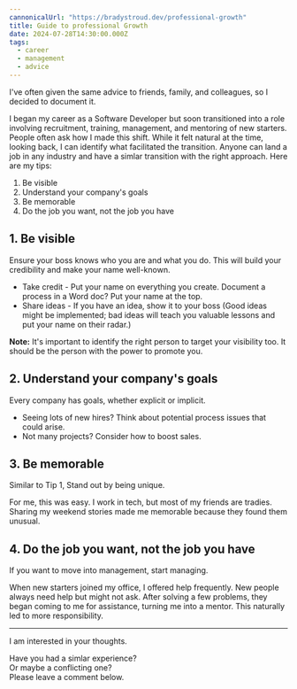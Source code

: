 ```yaml
---
cannonicalUrl: "https://bradystroud.dev/professional-growth"
title: Guide to professional Growth
date: 2024-07-28T14:30:00.000Z
tags:
  - career
  - management
  - advice
---
```


I've often given the same advice to friends, family, and colleagues, so I decided to document it.

I began my career as a Software Developer but soon transitioned into a role involving recruitment, training, management, and mentoring of new starters. People often ask how I made this shift. While it felt natural at the time, looking back, I can identify what facilitated the transition.
Anyone can land a job in any industry and have a simlar transition with the right approach. Here are my tips:

1. Be visible
2. Understand your company's goals
3. Be memorable
4. Do the job you want, not the job you have

## 1. Be visible

Ensure your boss knows who you are and what you do. This will build your credibility and make your name well-known.

- Take credit - Put your name on everything you create. Document a process in a Word doc? Put your name at the top.
- Share ideas - If you have an idea, show it to your boss (Good ideas might be implemented; bad ideas will teach you valuable lessons and put your name on their radar.)

**Note:** It's important to identify the right person to target your visibility too. It should be the person with the power to promote you.

## 2. Understand your company's goals

Every company has goals, whether explicit or implicit.

- Seeing lots of new hires? Think about potential process issues that could arise.
- Not many projects? Consider how to boost sales.

## 3. Be memorable

Similar to Tip 1, Stand out by being unique.

For me, this was easy. I work in tech, but most of my friends are tradies. Sharing my weekend stories made me memorable because they found them unusual.

## 4. Do the job you want, not the job you have

If you want to move into management, start managing.

When new starters joined my office, I offered help frequently. New people always need help but might not ask. After solving a few problems, they began coming to me for assistance, turning me into a mentor. This naturally led to more responsibility.

---

I am interested in your thoughts.

Have you had a simlar experience?  
Or maybe a conflicting one?  
Please leave a comment below.
